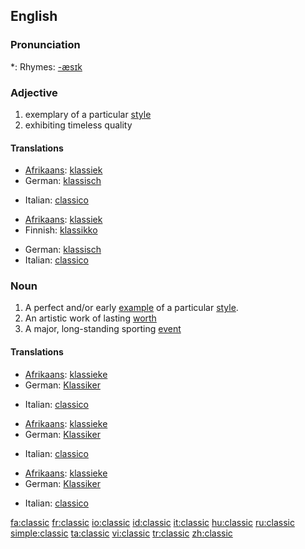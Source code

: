 ==English==

===Pronunciation===
*: Rhymes: [[Rhymes:English:-æsɪk|-æsɪk]]

===Adjective===
{{en-adj-more}}

# exemplary of a particular [[style]]
# exhibiting timeless quality

====Translations====
{{trans-top|exemplary of a particular style}}
* [[Afrikaans]]: [[klassiek]]
* German: [[klassisch]]
{{trans-mid}}
* Italian: [[classico]]
{{trans-bottom}}

{{trans-top|exhibiting timeless quality}}
* [[Afrikaans]]: [[klassiek]]
* Finnish: [[klassikko]]
{{trans-mid}}
* German: [[klassisch]]
* Italian: [[classico]]
{{trans-bottom}}

===Noun===
{{en-noun}}

# A perfect and/or early [[example]] of a particular [[style]].
# An artistic work of lasting [[worth]]
# A major, long-standing sporting [[event]]

====Translations====
{{trans-top|example}}
* [[Afrikaans]]: [[klassieke]]
* German: [[Klassiker]] {{m}}
{{trans-mid}}
* Italian: [[classico]] {{m}}
{{trans-bottom}}

{{trans-top|lasting work}}
* [[Afrikaans]]: [[klassieke]]
* German: [[Klassiker]] {{m}}
{{trans-mid}}
* Italian: [[classico]] {{m}}
{{trans-bottom}}

{{trans-top|event}}
* [[Afrikaans]]: [[klassieke]]
* German: [[Klassiker]] {{m}}
{{trans-mid}}
* Italian: [[classico]] {{m}}
{{trans-bottom}}

[[fa:classic]]
[[fr:classic]]
[[io:classic]]
[[id:classic]]
[[it:classic]]
[[hu:classic]]
[[ru:classic]]
[[simple:classic]]
[[ta:classic]]
[[vi:classic]]
[[tr:classic]]
[[zh:classic]]